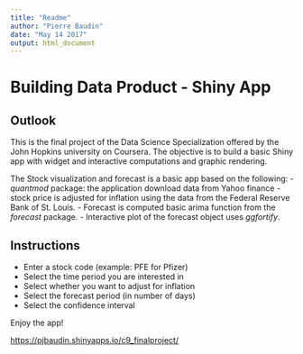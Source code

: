 ```yaml
---
title: "Readme"
author: "Pierre Baudin"
date: "May 14 2017"
output: html_document
---
```


# Building Data Product - Shiny App

## Outlook

This is the final project of the Data Science Specialization offered by the John Hopkins university on Coursera.
The objective is to build a basic Shiny app with widget and interactive computations and graphic rendering.

The Stock visualization and forecast is a basic app based on the following:
- *quantmod* package: the application download data from Yahoo finance
- stock price is adjusted for inflation using the data from the Federal Reserve Bank of St. Louis.
- Forecast is computed basic arima function from the *forecast* package.
- Interactive plot of the forecast object uses *ggfortify*.

## Instructions
- Enter a stock code (example: PFE for Pfizer)
- Select the time period you are interested in
- Select whether you want to adjust for inflation
- Select the forecast period (in number of days)
- Select the confidence interval

Enjoy the app!

<https://pjbaudin.shinyapps.io/c9_finalproject/>
